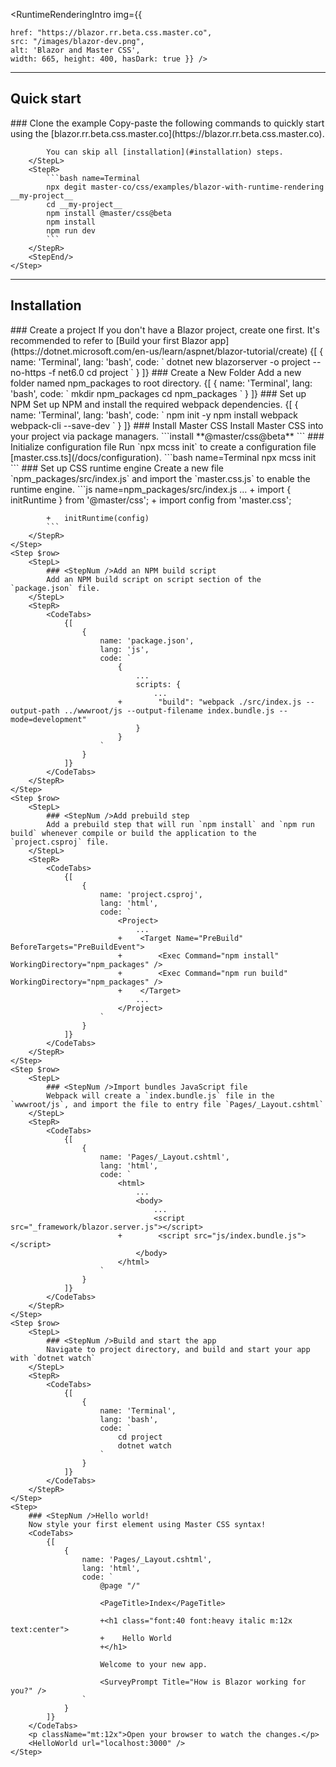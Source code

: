 
<RuntimeRenderingIntro img={{

    href: "https://blazor.rr.beta.css.master.co",
    src: "/images/blazor-dev.png",
    alt: 'Blazor and Master CSS',
    width: 665, height: 400, hasDark: true }} />

---

## Quick start
<StepSection>
    <Step $row>
        <StepL>
            ### <StepNum />Clone the example
            Copy-paste the following commands to quickly start using the [blazor.rr.beta.css.master.co](https://blazor.rr.beta.css.master.co).

            You can skip all [installation](#installation) steps.
        </StepL>
        <StepR>
            ```bash name=Terminal
            npx degit master-co/css/examples/blazor-with-runtime-rendering __my-project__
            cd __my-project__
            npm install @master/css@beta
            npm install
            npm run dev
            ```
        </StepR>
        <StepEnd/>
    </Step>
</StepSection>

---

## Installation

<StepSection>
    <Step $row>
        <StepL>
            ### <StepNum />Create a project
            If you don't have a Blazor project, create one first. It's recommended to refer to [Build your first Blazor app](https://dotnet.microsoft.com/en-us/learn/aspnet/blazor-tutorial/create)
        </StepL>
        <StepR>
            <CodeTabs>
                {[
                    {
                        name: 'Terminal',
                        lang: 'bash',
                        code: `
                            dotnet new blazorserver -o project --no-https -f net6.0
                            cd project
                        `
                    }
                ]}
            </CodeTabs>
        </StepR>
    </Step>
    <Step $row>
        <StepL>
            ### <StepNum />Create a New Folder
            Add a new folder named npm_packages to root directory.
        </StepL>
        <StepR>
            <CodeTabs>
                {[
                    {
                        name: 'Terminal',
                        lang: 'bash',
                        code: `
                            mkdir npm_packages
                            cd npm_packages
                        `
                    }
                ]}
            </CodeTabs>
        </StepR>
    </Step>
    <Step $row>
        <StepL>
            ### <StepNum />Set up NPM
            Set up NPM and install the required webpack dependencies.
        </StepL>
        <StepR>
            <CodeTabs>
                {[
                    {
                        name: 'Terminal',
                        lang: 'bash',
                        code: `
                            npm init -y
                            npm install webpack webpack-cli --save-dev
                        `
                    }
                ]}
            </CodeTabs>
        </StepR>
    </Step>
    <Step $row>
        <StepL>
            ### <StepNum />Install Master CSS
            Install Master CSS into your project via package managers.
        </StepL>
        <StepR>
            ```install
            **@master/css@beta**
            ```
        </StepR>
    </Step>
    <Step $row>
        <StepL>
            ### <StepNum />Initialize configuration file
            Run `npx mcss init` to create a configuration file [master.css.ts](/docs/configuration).
        </StepL>
        <StepR>
            ```bash name=Terminal
            npx mcss init
            ```
        </StepR>
    </Step>
    <Step $row>
        <StepL>
            ### <StepNum />Set up CSS runtime engine
            Create a new file `npm_packages/src/index.js` and import the `master.css.js` to enable the runtime engine.
        </StepL>
        <StepR>
            ```js name=npm_packages/src/index.js
            …
            +   import { initRuntime } from '@master/css';
            +   import config from 'master.css';

            +   initRuntime(config)
            ```
        </StepR>
    </Step>
    <Step $row>
        <StepL>
            ### <StepNum />Add an NPM build script
            Add an NPM build script on script section of the `package.json` file.
        </StepL>
        <StepR>
            <CodeTabs>
                {[
                    {
                        name: 'package.json',
                        lang: 'js',
                        code: `
                            {
                                ...
                                scripts: {
                                    ...
                            +        "build": "webpack ./src/index.js --output-path ../wwwroot/js --output-filename index.bundle.js --mode=development"
                                }
                            }
                        `
                    }
                ]}
            </CodeTabs>
        </StepR>
    </Step>
    <Step $row>
        <StepL>
            ### <StepNum />Add prebuild step
            Add a prebuild step that will run `npm install` and `npm run build` whenever compile or build the application to the `project.csproj` file.
        </StepL>
        <StepR>
            <CodeTabs>
                {[
                    {
                        name: 'project.csproj',
                        lang: 'html',
                        code: `
                            <Project>
                                ...
                            +    <Target Name="PreBuild" BeforeTargets="PreBuildEvent">
                            +        <Exec Command="npm install" WorkingDirectory="npm_packages" />
                            +        <Exec Command="npm run build" WorkingDirectory="npm_packages" />
                            +    </Target>
                                ...
                            </Project>
                        `
                    }
                ]}
            </CodeTabs>
        </StepR>
    </Step>
    <Step $row>
        <StepL>
            ### <StepNum />Import bundles JavaScript file
            Webpack will create a `index.bundle.js` file in the `wwwroot/js`, and import the file to entry file `Pages/_Layout.cshtml`
        </StepL>
        <StepR>
            <CodeTabs>
                {[
                    {
                        name: 'Pages/_Layout.cshtml',
                        lang: 'html',
                        code: `
                            <html>
                                ...
                                <body>
                                    ...
                                    <script src="_framework/blazor.server.js"></script>
                            +        <script src="js/index.bundle.js"></script>
                                </body>
                            </html>
                        `
                    }
                ]}
            </CodeTabs>
        </StepR>
    </Step>
    <Step $row>
        <StepL>
            ### <StepNum />Build and start the app
            Navigate to project directory, and build and start your app with `dotnet watch`
        </StepL>
        <StepR>
            <CodeTabs>
                {[
                    {
                        name: 'Terminal',
                        lang: 'bash',
                        code: `
                            cd project
                            dotnet watch
                        `
                    }
                ]}
            </CodeTabs>
        </StepR>
    </Step>
    <Step>
        ### <StepNum />Hello world!
        Now style your first element using Master CSS syntax!
        <CodeTabs>
            {[
                {
                    name: 'Pages/_Layout.cshtml',
                    lang: 'html',
                    code: `
                        @page "/"

                        <PageTitle>Index</PageTitle>

                        +<h1 class="font:40 font:heavy italic m:12x text:center">
                        +    Hello World
                        +</h1>

                        Welcome to your new app.

                        <SurveyPrompt Title="How is Blazor working for you?" />
                    `
                }
            ]}
        </CodeTabs>
        <p className="mt:12x">Open your browser to watch the changes.</p>
        <HelloWorld url="localhost:3000" />
    </Step>
</StepSection>
